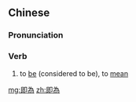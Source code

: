 {{also|即为}}
==Chinese==
{{zh-forms|s=即为}}

===Pronunciation===
{{zh-pron
|m=jíwéi
|c=zik1 wai4
|mn=chek-ûi
|cat=v
}}

===Verb===
{{zh-verb}}

# to [[be]] (considered to be), to [[mean]]

[[mg:即為]]
[[zh:即為]]